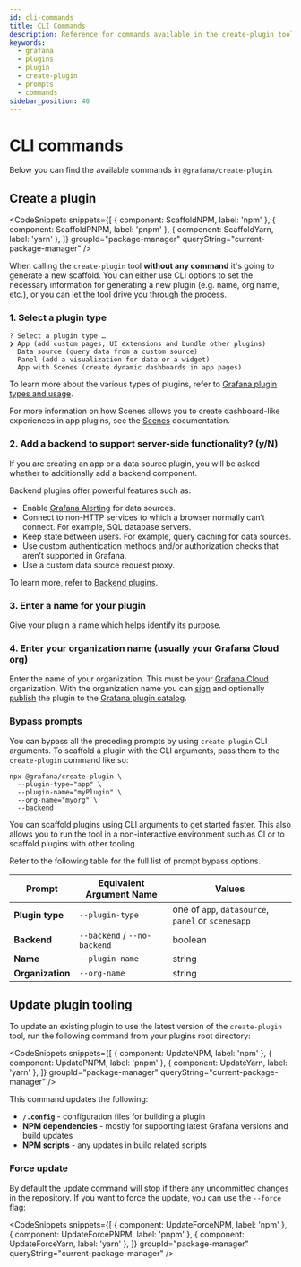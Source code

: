 ```yaml
---
id: cli-commands
title: CLI Commands
description: Reference for commands available in the create-plugin tool.
keywords:
  - grafana
  - plugins
  - plugin
  - create-plugin
  - prompts
  - commands
sidebar_position: 40
---
```



# CLI commands

Below you can find the available commands in `@grafana/create-plugin`.

## Create a plugin

<CodeSnippets
  snippets={[
    { component: ScaffoldNPM, label: 'npm' },
    { component: ScaffoldPNPM, label: 'pnpm' },
    { component: ScaffoldYarn, label: 'yarn' },
  ]}
  groupId="package-manager"
  queryString="current-package-manager"
/>



When calling the `create-plugin` tool **without any command** it's going to generate a new scaffold. You can either use CLI options to set the necessary information for generating a new plugin (e.g. name, org name, etc.), or you can let the tool drive you through the process.

### 1. Select a plugin type

```
? Select a plugin type …
❯ App (add custom pages, UI extensions and bundle other plugins)
  Data source (query data from a custom source)
  Panel (add a visualization for data or a widget)
  App with Scenes (create dynamic dashboards in app pages)
```

To learn more about the various types of plugins, refer to [Grafana plugin types and usage](../key-concepts/plugin-types-usage.md).

For more information on how Scenes allows you to create dashboard-like experiences in app plugins, see the [Scenes](https://grafana.com/developers/scenes) documentation.

### 2. Add a backend to support server-side functionality? (y/N)

If you are creating an app or a data source plugin, you will be asked whether to additionally add a backend component.

Backend plugins offer powerful features such as:

- Enable [Grafana Alerting](https://grafana.com/docs/grafana/latest/alerting/) for data sources.
- Connect to non-HTTP services to which a browser normally can’t connect. For example, SQL database servers.
- Keep state between users. For example, query caching for data sources.
- Use custom authentication methods and/or authorization checks that aren’t supported in Grafana.
- Use a custom data source request proxy.

To learn more, refer to [Backend plugins](../key-concepts/backend-plugins/index.md).

### 3. Enter a name for your plugin

Give your plugin a name which helps identify its purpose.

### 4. Enter your organization name (usually your Grafana Cloud org)

Enter the name of your organization. This must be your [Grafana Cloud](https://grafana.com/signup/) organization. With the organization name you can [sign](../publish-a-plugin/sign-a-plugin.md) and optionally [publish](../publish-a-plugin/publish-or-update-a-plugin.md) the plugin to the [Grafana plugin catalog](https://grafana.com/grafana/plugins).

### Bypass prompts

You can bypass all the preceding prompts by using `create-plugin` CLI arguments. To scaffold a plugin with the CLI arguments, pass them to the `create-plugin` command like so:

```
npx @grafana/create-plugin \
  --plugin-type="app" \
  --plugin-name="myPlugin" \
  --org-name="myorg" \
  --backend
```

You can scaffold plugins using CLI arguments to get started faster. This also allows you to run the tool in a non-interactive environment such as CI or to scaffold plugins with other tooling.

Refer to the following table for the full list of prompt bypass options.

| Prompt           | Equivalent Argument Name     | Values                                             |
| ---------------- | ---------------------------- | -------------------------------------------------- |
| **Plugin type**  | `--plugin-type`              | one of `app`, `datasource`, `panel` or `scenesapp` |
| **Backend**      | `--backend` / `--no-backend` | boolean                                            |
| **Name**         | `--plugin-name`              | string                                             |
| **Organization** | `--org-name`                 | string                                             |


## Update plugin tooling

To update an existing plugin to use the latest version of the `create-plugin` tool, run the following command from your plugins root directory:

<CodeSnippets
  snippets={[
    { component: UpdateNPM, label: 'npm' },
    { component: UpdatePNPM, label: 'pnpm' },
    { component: UpdateYarn, label: 'yarn' },
  ]}
  groupId="package-manager"
  queryString="current-package-manager"
/>

This command updates the following:
* **`/.config`** - configuration files for building a plugin
* **NPM dependencies** - mostly for supporting latest Grafana versions and build updates 
* **NPM scripts** - any updates in build related scripts

### Force update

By default the update command will stop if there any uncommitted changes in the repository. If you want to force the update, you can use the `--force` flag:

<CodeSnippets
  snippets={[
    { component: UpdateForceNPM, label: 'npm' },
    { component: UpdateForcePNPM, label: 'pnpm' },
    { component: UpdateForceYarn, label: 'yarn' },
  ]}
  groupId="package-manager"
  queryString="current-package-manager"
/>

